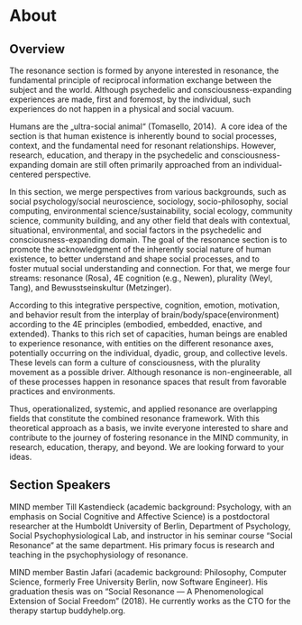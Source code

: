 # About

## Overview
The resonance section is formed by anyone interested in resonance, the fundamental principle of reciprocal information exchange between the subject and the world. Although psychedelic and consciousness-expanding experiences are made, first and foremost, by the individual, such experiences do not happen in a physical and social vacuum. 

Humans are the „ultra-social animal“ (Tomasello, 2014).  A core idea of the section is that human existence is inherently bound to social processes, context, and the fundamental need for resonant relationships. However, research, education, and therapy in the psychedelic and consciousness-expanding domain are still often primarily approached from an individual-centered perspective.

In this section, we merge perspectives from various backgrounds, such as social psychology/social neuroscience, sociology, socio-philosophy, social computing, environmental science/sustainability, social ecology, community science, community building, and any other field that deals with contextual, situational, environmental, and social factors in the psychedelic and consciousness-expanding domain. The goal of the resonance section is to promote the acknowledgment of the inherently social nature of human existence, to better understand and shape social processes, and to foster mutual social understanding and connection. For that, we merge four streams: resonance (Rosa), 4E cognition (e.g., Newen), plurality (Weyl, Tang), and Bewusstseinskultur (Metzinger). 

According to this integrative perspective, cognition, emotion, motivation, and behavior result from the interplay of brain/body/space(environment) according to the 4E principles (embodied, embedded, enactive, and extended). Thanks to this rich set of capacities, human beings are enabled to experience resonance, with entities on the different resonance axes, potentially occurring on the individual, dyadic, group, and collective levels. These levels can form a culture of consciousness, with the plurality movement as a possible driver. Although resonance is non-engineerable, all of these processes happen in resonance spaces that result from favorable practices and environments. 

Thus, operationalized, systemic, and applied resonance are overlapping fields that constitute the combined resonance framework. With this theoretical approach as a basis, we invite everyone interested to share and contribute to the journey of fostering resonance in the MIND community, in research, education, therapy, and beyond. We are looking forward to your ideas.

## Section Speakers

MIND member Till Kastendieck (academic background: Psychology, with an emphasis on Social Cognitive and Affective Science) is a postdoctoral researcher at the Humboldt University of Berlin, Department of Psychology, Social Psychophysiological Lab, and instructor in his seminar course “Social Resonance“ at the same department. His primary focus is research and teaching in the psychophysiology of resonance. 									

MIND member Bastin Jafari (academic background: Philosophy, Computer Science, formerly Free University Berlin, now Software Engineer). His graduation thesis was on “Social Resonance — A Phenomenological Extension of Social Freedom” (2018). He currently works as the CTO for the therapy startup buddyhelp.org. 	
